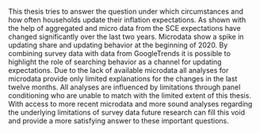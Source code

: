 This thesis tries to answer the question under which circumstances and how often households update their inflation expectations. As shown with the help of aggregated and micro data from the SCE expectations have changed significantly over the last two years. Microdata show a spike in updating share and updating behavior at the beginning of 2020. By combining survey data with data from GoogleTrends it is possible to highlight the role of searching behavior as a channel for updating expectations.
Due to the lack of available microdata all analyses for microdata provide only limited explanations for the changes in the last twelve months. All analyses are influenced by limitations through panel conditioning who are unable to match with the limited extent of this thesis. With access to more recent microdata and more sound analyses regarding the underlying limitations of survey data future research can fill this void and provide a more satisfying answer to these important questions.